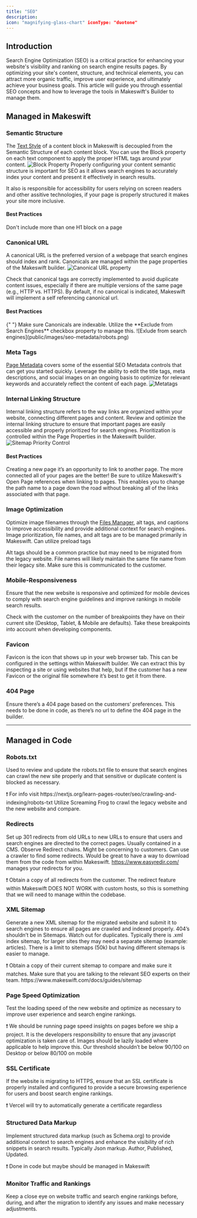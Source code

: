 ```yaml
---
title: "SEO"
description:
icon: "magnifying-glass-chart" iconType: "duotone"
---
```


## Introduction

Search Engine Optimization (SEO) is a critical practice for enhancing your website's visibility and ranking on search engine results pages. By optimizing your site's content, structure, and technical elements, you can attract more organic traffic, improve user experience, and ultimately achieve your business goals. This article will guide you through essential SEO concepts and how to leverage the tools in Makeswift's Builder to manage them.

## Managed in Makeswift

### <Icon icon="code" iconType="duotone" /> Semantic Structure

The [Text Style](/product/site/text-styles) of a content block in Makeswift is decoupled from the <Tooltip tip="Semantic structure is the use of HTML tags to convey the meaning and hierarchy of content on a webpage.">Semantic Structure</Tooltip> of each content block. You can use the Block property on each text component to apply the proper HTML tags around your content.
![Block Property](public/images/text-styles/block-property.png)
Properly configuring your content semantic structure is important for SEO as it allows search engines to accurately index your content and present it effectively in search results.

It also is responsible for accessibility for users relying on screen readers and other assitive technologies, if your page is properly structured it makes your site more inclusive.

#### Best Practices

<Tip>Don't include more than one H1 block on a page</Tip>
### <Icon icon="cannon" iconType="duotone" /> Canonical URL

A canonical URL is the preferred version of a webpage that search engines should index and rank. Canonicals are managed within the page properties of the Makeswift builder.
![Canonical URL property](public/images/seo-metadata/canonical-property.png)

Check that canonical tags are correctly implemented to avoid duplicate content issues, especially if there are multiple versions of the same page (e.g., HTTP vs. HTTPS). By default, if no canonical is indicated, Makeswift will implement a self referencing canonical url.

#### Best Practices

<Tip>
  {" "}
  Make sure Canonicals are indexable. Utilize the **Exclude from Search Engines**
  checkbox property to manage this. ![Exlude from search engines](public/images/seo-metadata/robots.png)
</Tip>

### <Icon icon="tags" iconType="duotone" /> Meta Tags

[Page Metadata](/product/page/metadata) covers some of the essential SEO Metadata controls that can get you started quickly. Leverage the ability to edit the title tags, meta descriptions, and social images on an ongoing basis to optimize for relevant keywords and accurately reflect the content of each page.
![Metatags](public/images/seo-metadata/metatags-property.png)

### <Icon icon="sitemap" iconType="duotone" /> **Internal Linking Structure**

Internal linking structure refers to the way links are organized within your website, connecting different pages and content. Review and optimize the internal linking structure to ensure that important pages are easily accessible and properly prioritized for search engines. Prioritization is controlled within the Page Properties in the Makeswift builder.
![Sitemap Priority Control](public/images/seo-metadata/sitemap-priority-control.png)

#### Best Practices

<Tip>
  Creating a new page it’s an opportunity to link to another page. The more
  connected all of your pages are the better!
</Tip>
<Tip>
  Be sure to utilize Makeswift's Open Page references when linking to pages.
  This enables you to change the path name to a page down the road without
  breaking all of the links associated with that page.
</Tip>

### <Icon icon="hexagon-image" iconType="solid" /> **Image Optimization**

Optimize image filenames through the [Files Manager](/product/files-manager), alt tags, and captions to improve accessibility and provide additional context for search engines. Image prioritization, file names, and alt tags are to be managed primarily in Makeswift. Can utilize preload tags

<Tip>
Alt tags should be a common practice but may need to be migrated from the legacy website. File names will likely maintain the same file name from their legacy site. Make sure this is communicated to the customer.

</Tip>

### <Icon icon="laptop-mobile" iconType="duotone" /> **Mobile-Responsiveness**

Ensure that the new website is responsive and optimized for mobile devices to comply with search engine guidelines and improve rankings in mobile search results.

<aside>
Check with the customer on the number of breakpoints they have on their current site (Desktop, Tablet, & Mobile are defaults). Take these breakpoints into account when developing components.

</aside>

### <Icon icon="icons" iconType="duotone" /> Favicon

Favicon is the icon that shows up in your web browser tab. This can be configured in the settings within Makeswift builder. We can extract this by inspecting a site or using websites that help, but if the customer has a new Favicon or the original file somewhere it’s best to get it from there.

### <Icon icon="do-not-enter" iconType="solid" /> 404 Page

Ensure there’s a 404 page based on the customers’ preferences. This needs to be done in code, as there’s no url to define the 404 page in the builder.

---

## Managed in Code

### <Icon icon="robot" iconType="solid" /> **Robots.txt**

Used to review and update the robots.txt file to ensure that search engines can crawl the new site properly and that sensitive or duplicate content is blocked as necessary.

<aside>
❗ For info visit https://nextjs.org/learn-pages-router/seo/crawling-and-indexing/robots-txt
Utilize Screaming Frog to crawl the legacy website and the new website and compare.

</aside>

### <Icon icon="diamond-turn-right" iconType="solid" /> **Redirects**

Set up 301 redirects from old URLs to new URLs to ensure that users and search engines are directed to the correct pages. Usually contained in a CMS. Observe Redirect chains. Might be concerning to customers. Can use a crawler to find some redirects. Would be great to have a way to download them from the code from within Makeswift. https://www.easyredir.com/ manages your redirects for you.

<aside>
❗ Obtain a copy of all redirects from the customer. The redirect feature within Makeswift DOES NOT WORK with custom hosts, so this is something that we will need to manage within the codebase.

</aside>

### <Icon icon="file-xml" iconType="duotone" /> **XML Sitemap**

Generate a new XML sitemap for the migrated website and submit it to search engines to ensure all pages are crawled and indexed properly. 404’s shouldn’t be in Sitemaps. Watch out for duplicates. Typically there is .xml index sitemap, for larger sites they may need a separate sitemap (example: articles). There is a limit to sitemaps (50k) but having different sitemaps is easier to manage.

<aside>
❗ Obtain a copy of their current sitemap to compare and make sure it matches. Make sure that you are talking to the relevant SEO experts on their team. https://www.makeswift.com/docs/guides/sitemap

</aside>

### <Icon icon="gauge-circle-bolt" iconType="solid" /> **Page Speed Optimization**

Test the loading speed of the new website and optimize as necessary to improve user experience and search engine rankings.

<aside>
❗ We should be running page speed insights on pages before we ship a project. It is the developers responsibility to ensure that any javascript optimization is taken care of. Images should be lazily loaded where applicable to help improve this. Our threshold shouldn’t be below 90/100 on Desktop or below 80/100 on mobile

</aside>

### <Icon icon="expeditedssl" iconType="solid" /> **SSL Certificate**

If the website is migrating to HTTPS, ensure that an SSL certificate is properly installed and configured to provide a secure browsing experience for users and boost search engine rankings.

<aside>
❗ Vercel will try to automatically generate a certificate regardless

</aside>

### <Icon icon="markdown" iconType="solid" /> **Structured Data Markup**

Implement structured data markup (such as Schema.org) to provide additional context to search engines and enhance the visibility of rich snippets in search results. Typically Json markup. Author, Published, Updated.

<aside>
❗ Done in code but maybe should be managed in Makeswift

</aside>

### <Icon icon="traffic-light-stop" iconType="solid" /> **Monitor Traffic and Rankings**

Keep a close eye on website traffic and search engine rankings before, during, and after the migration to identify any issues and make necessary adjustments.
